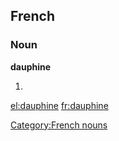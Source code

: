 ==French==
===Noun===
'''dauphine'''
#{{feminine of|dauphin}}

[[Category:French nouns]]

[[el:dauphine]]
[[fr:dauphine]]